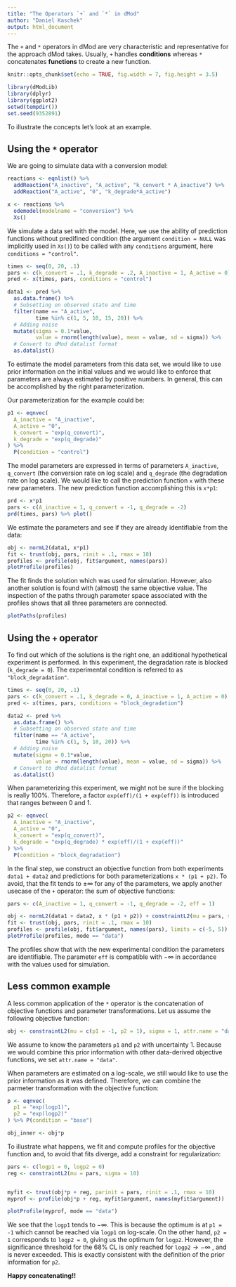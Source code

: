 ```yaml
---
title: "The Operators `+` and `*` in dMod"
author: "Daniel Kaschek"
output: html_document
---
```


The `+` and `*` operators in dMod are very characteristic and representative for the approach dMod takes. Usually, `+` handles **conditions** whereas `*` concatenates **functions** to create a new function.

```r
knitr::opts_chunk$set(echo = TRUE, fig.width = 7, fig.height = 3.5)

```

```r
library(dModLib)
library(dplyr)
library(ggplot2)
setwd(tempdir())
set.seed(9352891)
```

To illustrate the concepts let's look at an example.

## Using the `*` operator

We are going to simulate data with a conversion model:

```r

reactions <- eqnlist() %>% 
  addReaction("A_inactive", "A_active", "k_convert * A_inactive") %>% 
  addReaction("A_active", "0", "k_degrade*A_active")

x <- reactions %>% 
  odemodel(modelname = "conversion") %>% 
  Xs()
```

We simulate a data set with the model. Here, we use the ability of prediction functions without predifined condition (the argument `condition = NULL` was implicitly used in `Xs()`) to be called with any `conditions` argument, here `conditions = "control"`. 

```r

times <- seq(0, 20, .1)
pars <- c(k_convert = .1, k_degrade = .2, A_inactive = 1, A_active = 0)
pred <- x(times, pars, conditions = "control")

data1 <- pred %>% 
  as.data.frame() %>% 
  # Subsetting on observed state and time
  filter(name == "A_active",
         time %in% c(1, 5, 10, 15, 20)) %>% 
  # Adding noise
  mutate(sigma = 0.1*value,
         value = rnorm(length(value), mean = value, sd = sigma)) %>% 
  # Convert to dMod datalist format
  as.datalist()

```

To estimate the model parameters from this data set, we would like to use prior information on the initial values and we would like to enforce that parameters are always estimated by positive numbers. In general, this can be accomplished by the right parameterization.

Our parameterization for the example could be:

```r

p1 <- eqnvec(
  A_inactive = "A_inactive",
  A_active = "0",
  k_convert = "exp(q_convert)",
  k_degrade = "exp(q_degrade)"
) %>% 
  P(condition = "control")

```

The model parameters are expressed in terms of parameters `A_inactive`, `q_convert` (the conversion rate on log scale) and `q_degrade` (the degradation rate on log scale). We would like to call the prediction function `x` with these new parameters. The new prediction function accomplishing this is `x*p1`:

```r

prd <- x*p1
pars <- c(A_inactive = 1, q_convert = -1, q_degrade = -2)
prd(times, pars) %>% plot()

```


We estimate the parameters and see if they are already identifiable from the data:

```r

obj <- normL2(data1, x*p1)
fit <- trust(obj, pars, rinit = .1, rmax = 10)
profiles <- profile(obj, fit$argument, names(pars))
plotProfile(profiles)


```
The fit finds the solution which was used for simulation. However, also another solution is found with (almost) the same objective value. The inspection of the paths through parameter space associated with the profiles shows that all three parameters are connected.

```r
plotPaths(profiles)
```

## Using the `+` operator
 
To find out which of the solutions is the right one, an additional hypothetical experiment is performed. In this experiment, the degradation rate is blocked (`k_degrade = 0`). The experimental condition is referred to as `"block_degradation"`.

```r
times <- seq(0, 20, .1)
pars <- c(k_convert = .1, k_degrade = 0, A_inactive = 1, A_active = 0)
pred <- x(times, pars, conditions = "block_degradation")

data2 <- pred %>% 
  as.data.frame() %>% 
  # Subsetting on observed state and time
  filter(name == "A_active",
         time %in% c(1, 5, 10, 20)) %>% 
  # Adding noise
  mutate(sigma = 0.1*value,
         value = rnorm(length(value), mean = value, sd = sigma)) %>% 
  # Convert to dMod datalist format
  as.datalist()

```

When parameterizing this experiment, we might not be sure if the blocking is really 100\%. Therefore, a factor `exp(eff)/(1 + exp(eff))` is introduced that ranges between 0 and 1. 

```r
p2 <- eqnvec(
  A_inactive = "A_inactive",
  A_active = "0",
  k_convert = "exp(q_convert)",
  k_degrade = "exp(q_degrade) * exp(eff)/(1 + exp(eff))"
) %>% 
  P(condition = "block_degradation")
```

In the final step, we construct an objective function from both experiments `data1 + data2` and predictions for both parameterizations `x * (p1 + p2)`. To avoid, that the fit tends to $\pm\infty$ for any of the parameters, we apply another usecase of the `+` operator: the sum of objective functions:

```r
pars <- c(A_inactive = 1, q_convert = -1, q_degrade = -2, eff = 1)

obj <- normL2(data1 + data2, x * (p1 + p2)) + constraintL2(mu = pars, sigma = 10)
fit <- trust(obj, pars, rinit = .1, rmax = 10)
profiles <- profile(obj, fit$argument, names(pars), limits = c(-5, 5))
plotProfile(profiles, mode == "data")


```

The profiles show that with the new experimental condition the parameters are identifiable. The parameter `eff` is compatible with $-\infty$ in accordance with the values used for simulation.

## Less common example

A less common application of the `*` operator is the concatenation of objective functions and parameter transformations. Let us assume the following objective function:

```r

obj <- constraintL2(mu = c(p1 = -1, p2 = 1), sigma = 1, attr.name = "data")

```

We assume to know the parameters `p1` and `p2` with uncertainty 1. Because we would combine this prior information with other data-derived objective functions, we set `attr.name = "data"`.

When parameters are estimated on a log-scale, we still would like to use the prior information as it was defined. Therefore, we can combine the parmeter transformation with the objective function:

```r
p <- eqnvec(
  p1 = "exp(logp1)",
  p2 = "exp(logp2)"
) %>% P(condition = "base")

obj_inner <- obj*p

```

To illustrate what happens, we fit and compute profiles for the objective function and, to avoid that fits diverge, add a constraint for regularization:

```r

pars <- c(logp1 = 0, logp2 = 0)
reg <- constraintL2(mu = pars, sigma = 10)


myfit <- trust(obj*p + reg, parinit = pars, rinit = .1, rmax = 10)
myprof <- profile(obj*p + reg, myfit$argument, names(myfit$argument))

plotProfile(myprof, mode == "data")

```

We see that the `logp1` tends to $-\infty$. This is because the optimum is at `p1 = -1` which cannot be reached via `logp1` on log-scale. On the other hand, `p2 = 1` corresponds to `logp2 = 0`, giving us the optimum for `logp2`. However, the significance threshold for the 68\% CL is only reached for `logp2`$\rightarrow -\infty$ , and is never exceeded. This is exactly consistent with the definition of the prior information for `p2`.


**Happy concatenating!!**
